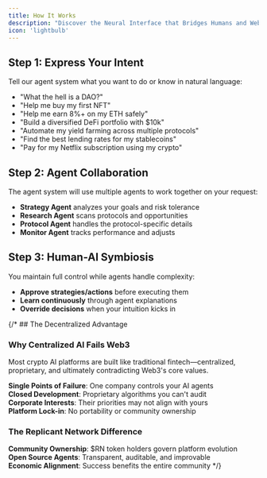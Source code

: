 ```yaml
---
title: How It Works
description: "Discover the Neural Interface that Bridges Humans and Web3 Applications"
icon: 'lightbulb'
---
```


## Step 1: Express Your Intent

Tell our agent system what you want to do or know in natural language:

- "What the hell is a DAO?"
- "Help me buy my first NFT"
- "Help me earn 8%+ on my ETH safely"
- "Build a diversified DeFi portfolio with $10k"
- "Automate my yield farming across multiple protocols"
- "Find the best lending rates for my stablecoins"
- "Pay for my Netflix subscription using my crypto"

## Step 2: Agent Collaboration

The agent system will use multiple agents to work together on your request:

- **Strategy Agent** analyzes your goals and risk tolerance
- **Research Agent** scans protocols and opportunities  
- **Protocol Agent** handles the protocol-specific details
- **Monitor Agent** tracks performance and adjusts

## Step 3: Human-AI Symbiosis

You maintain full control while agents handle complexity:

- **Approve strategies/actions** before executing them
- **Learn continuously** through agent explanations
- **Override decisions** when your intuition kicks in

{/* ## The Decentralized Advantage

### Why Centralized AI Fails Web3

Most crypto AI platforms are built like traditional fintech—centralized, proprietary, and ultimately contradicting Web3's core values.

**Single Points of Failure**: One company controls your AI agents  
**Closed Development**: Proprietary algorithms you can't audit  
**Corporate Interests**: Their priorities may not align with yours  
**Platform Lock-in**: No portability or community ownership

### The Replicant Network Difference

**Community Ownership**: $RN token holders govern platform evolution  
**Open Source Agents**: Transparent, auditable, and improvable  
**Economic Alignment**: Success benefits the entire community */}
